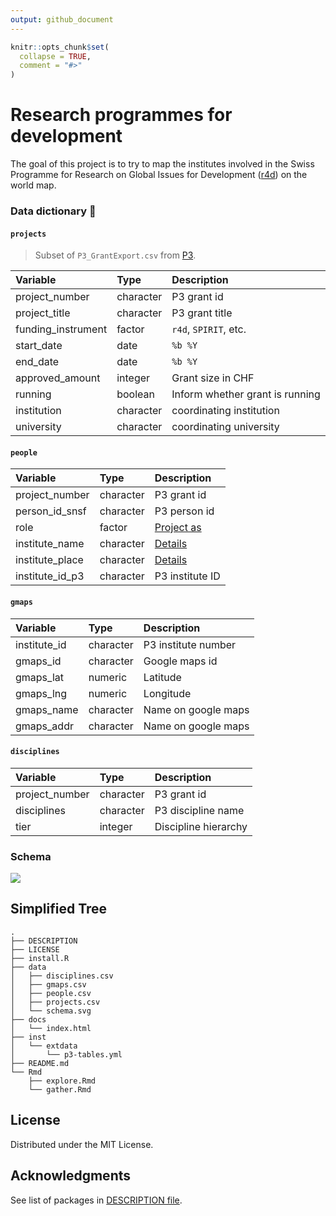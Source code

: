 ```yaml
---
output: github_document
---
```


<!-- README.md is generated from README.Rmd. Please edit that file -->

```r
knitr::opts_chunk$set(
  collapse = TRUE,
  comment = "#>"
)
```

# Research programmes for development

<!-- badges: start -->
<!-- badges: end -->

The goal of this project is to try to map the institutes involved in the Swiss Programme for Research on Global Issues for Development ([r4d](http://www.r4d.ch/)) on the world map.

### Data dictionary 🚧

#### `projects`

> Subset of `P3_GrantExport.csv` from [P3](http://p3.snf.ch/Pages/DataAndDocumentation.aspx).

|Variable           |Type      |Description                       |
|:------------------|:---------|:---------------------------------|
|project_number     |character |P3 grant id                       |
|project_title      |character |P3 grant title                    |
|funding_instrument |factor    |`r4d`, `SPIRIT`, etc.             |
|start_date         |date      |`%b %Y`                           |
|end_date           |date      |`%b %Y`                           |
|approved_amount    |integer   |Grant size in CHF                 |
|running            |boolean   |Inform whether grant is running   |
|institution        |character |coordinating institution          |
|university         |character |coordinating university           |

#### `people`

|Variable         |Type      |Description            |
|:----------------|:---------|:----------------------|
|project_number   |character |P3 grant id            |
|person_id_snsf   |character |P3 person id           |
|role             |factor    |[Project as](role)     |
|institute_name   |character |[Details](instname)    |
|institute_place  |character |[Details](instpalce)   |
|institute_id_p3  |character |P3 institute ID        |

#### `gmaps`

|Variable          |Type      |Description              |
|:-----------------|:---------|:------------------------|
|institute_id      |character |P3 institute number      |
|gmaps_id          |character |Google maps id           |
|gmaps_lat         |numeric   |Latitude                 |
|gmaps_lng         |numeric   |Longitude                |
|gmaps_name        |character |Name on google maps      |
|gmaps_addr        |character |Name on google maps      |

#### `disciplines`

|Variable          |Type      |Description              |
|:-----------------|:---------|:------------------------|
|project_number    |character |P3 grant id              |
|disciplines       |character |P3 discipline name       |
|tier              |integer   |Discipline hierarchy     |

[role]: http://p3.snf.ch/Pages/DataAndDocumentation.aspx#Projects%20as%20responsible%20Applicant "Example"
[instname]: http://p3.snf.ch/Pages/DataAndDocumentation.aspx#Institute%20Name "Institute name"
[instplace]: http://p3.snf.ch/Pages/DataAndDocumentation.aspx#Institute%20Place "Institute place"

### Schema

![](./data/schema.svg)

## Simplified Tree
 
```
.
├── DESCRIPTION
├── LICENSE
├── install.R
├── data
│   ├── disciplines.csv
│   ├── gmaps.csv
│   ├── people.csv
│   ├── projects.csv
│   └── schema.svg
├── docs
│   └── index.html
├── inst
│   └── extdata
│       └── p3-tables.yml
├── README.md
└── Rmd
    ├── explore.Rmd
    └── gather.Rmd

```

## License

Distributed under the MIT License.

## Acknowledgments

See list of packages in [DESCRIPTION file](./DESCRIPTION).
